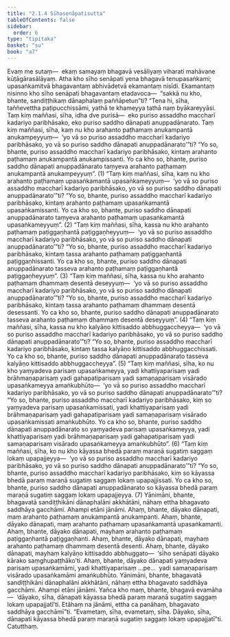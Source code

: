 ```yaml
---
title: "2.1.4 Sīhasenāpatisutta"
tableOfContents: false
sidebar:
  order: 6
type: "tipitaka"
basket: "su"
book: "a7"
---
```



<DynamicBreadcrumb />

<Division number="57" book="a7" bookNo="16" page="456">

<Paragraph number="359" book="a7">
Evaṃ me sutaṃ—  ekaṃ samayaṃ bhagavā vesāliyaṃ viharati mahāvane kūṭāgārasālāyaṃ. Atha kho sīho senāpati yena bhagavā tenupasaṅkami; upasaṅkamitvā bhagavantaṃ abhivādetvā ekamantaṃ nisīdi. Ekamantaṃ nisinno kho sīho senāpati bhagavantaṃ etadavoca—  “sakkā nu kho, bhante, sandiṭṭhikaṃ dānaphalaṃ paññāpetun”ti?
</Paragraph>

<Paragraph number="360" book="a7">
“Tena hi, sīha, taññevettha paṭipucchissāmi, yathā te khameyya tathā naṃ byākareyyāsi. Taṃ kiṃ maññasi, sīha, idha dve purisā—  eko puriso assaddho maccharī kadariyo paribhāsako, eko puriso saddho dānapati anuppadānarato. Taṃ kiṃ maññasi, sīha, kaṃ nu kho arahanto paṭhamaṃ anukampantā anukampeyyuṃ—  ‘yo vā so puriso assaddho maccharī kadariyo paribhāsako, yo vā so puriso saddho dānapati anuppadānarato’”ti?
</Paragraph>

<Paragraph number="361" book="a7">
“Yo so, bhante, puriso assaddho maccharī kadariyo paribhāsako, kintaṃ arahanto paṭhamaṃ anukampantā anukampissanti. Yo ca kho so, bhante, puriso saddho dānapati anuppadānarato taṃyeva arahanto paṭhamaṃ anukampantā anukampeyyuṃ”. (1)
</Paragraph>

<Paragraph number="362" book="a7">
“Taṃ kiṃ maññasi, sīha, kaṃ nu kho arahanto paṭhamaṃ upasaṅkamantā upasaṅkameyyuṃ—  ‘yo vā so puriso assaddho maccharī kadariyo paribhāsako, yo vā so puriso saddho dānapati anuppadānarato’”ti? “Yo so, bhante, puriso assaddho maccharī kadariyo paribhāsako, kintaṃ arahanto paṭhamaṃ upasaṅkamantā upasaṅkamissanti. Yo ca kho so, bhante, puriso saddho dānapati anuppadānarato taṃyeva arahanto paṭhamaṃ upasaṅkamantā upasaṅkameyyuṃ”. (2)
</Paragraph>

<Paragraph number="363" book="a7">
“Taṃ kiṃ maññasi, sīha, kassa nu kho arahanto paṭhamaṃ paṭiggaṇhantā paṭiggaṇheyyuṃ—  ‘yo vā so puriso assaddho maccharī kadariyo paribhāsako, yo vā so puriso saddho dānapati anuppadānarato’”ti? “Yo so, bhante, puriso assaddho maccharī kadariyo paribhāsako, kintaṃ tassa arahanto paṭhamaṃ paṭiggaṇhantā paṭiggaṇhissanti. Yo ca kho so, bhante, puriso saddho dānapati anuppadānarato tasseva arahanto paṭhamaṃ paṭiggaṇhantā paṭiggaṇheyyuṃ”. (3)
</Paragraph>

<Paragraph number="364" book="a7">
“Taṃ kiṃ maññasi, sīha, kassa nu kho arahanto paṭhamaṃ dhammaṃ desentā deseyyuṃ—  ‘yo vā so puriso assaddho maccharī kadariyo paribhāsako, yo vā so puriso saddho dānapati anuppadānarato’”ti? “Yo so, bhante, puriso assaddho maccharī kadariyo paribhāsako, kintaṃ tassa arahanto paṭhamaṃ dhammaṃ desentā desessanti. Yo ca kho so, bhante, puriso saddho dānapati anuppadānarato tasseva arahanto paṭhamaṃ dhammaṃ desentā deseyyuṃ”. (4)
</Paragraph>

<Paragraph number="365" book="a7">
“Taṃ kiṃ maññasi, sīha, kassa nu kho kalyāṇo kittisaddo abbhuggaccheyya—  ‘yo vā so puriso assaddho maccharī kadariyo paribhāsako, yo vā so puriso saddho dānapati anuppadānarato’”ti? “Yo so, bhante, puriso assaddho maccharī kadariyo paribhāsako, kintaṃ tassa kalyāṇo kittisaddo abbhuggacchissati. Yo ca kho so, bhante, puriso saddho dānapati anuppadānarato tasseva kalyāṇo kittisaddo abbhuggaccheyya”. (5)
</Paragraph>

<Paragraph number="366" book="a7">
“Taṃ kiṃ maññasi, sīha, ko nu kho yaṃyadeva parisaṃ upasaṅkameyya, yadi khattiyaparisaṃ yadi brāhmaṇaparisaṃ yadi gahapatiparisaṃ yadi samaṇaparisaṃ visārado upasaṅkameyya amaṅkubhūto—  ‘yo vā so puriso assaddho maccharī kadariyo paribhāsako, yo vā so puriso saddho dānapati anuppadānarato’”ti? “Yo so, bhante, puriso assaddho maccharī kadariyo paribhāsako, kiṃ so yaṃyadeva parisaṃ upasaṅkamissati, yadi khattiyaparisaṃ yadi brāhmaṇaparisaṃ yadi gahapatiparisaṃ yadi samaṇaparisaṃ visārado upasaṅkamissati amaṅkubhūto. Yo ca kho so, bhante, puriso saddho dānapati anuppadānarato so yaṃyadeva parisaṃ upasaṅkameyya, yadi khattiyaparisaṃ yadi brāhmaṇaparisaṃ yadi gahapatiparisaṃ yadi samaṇaparisaṃ visārado upasaṅkameyya amaṅkubhūto”. (6)
</Paragraph>

<Paragraph number="367" book="a7">
“Taṃ kiṃ maññasi, sīha, ko nu kho kāyassa bhedā paraṃ maraṇā sugatiṃ saggaṃ lokaṃ upapajjeyya—  ‘yo vā so puriso assaddho maccharī kadariyo paribhāsako, yo vā so puriso saddho dānapati anuppadānarato’”ti? “Yo so, bhante, puriso assaddho maccharī kadariyo paribhāsako, kiṃ so kāyassa bhedā paraṃ maraṇā sugatiṃ saggaṃ lokaṃ upapajjissati. Yo ca kho so, bhante, puriso saddho dānapati anuppadānarato so kāyassa bhedā paraṃ maraṇā sugatiṃ saggaṃ lokaṃ upapajjeyya. (7)
</Paragraph>

<Paragraph number="368" book="a7">
Yānimāni, bhante, bhagavatā sandiṭṭhikāni dānaphalāni akkhātāni, nāhaṃ ettha bhagavato saddhāya gacchāmi. Ahampi etāni jānāmi. Ahaṃ, bhante, dāyako dānapati, maṃ arahanto paṭhamaṃ anukampantā anukampanti. Ahaṃ, bhante, dāyako dānapati, maṃ arahanto paṭhamaṃ upasaṅkamantā upasaṅkamanti. Ahaṃ, bhante, dāyako dānapati, mayhaṃ arahanto paṭhamaṃ paṭiggaṇhantā paṭiggaṇhanti. Ahaṃ, bhante, dāyako dānapati, mayhaṃ arahanto paṭhamaṃ dhammaṃ desentā desenti. Ahaṃ, bhante, dāyako dānapati, mayhaṃ kalyāṇo kittisaddo abbhuggato—  ‘sīho senāpati dāyako kārako saṃghupaṭṭhāko’ti. Ahaṃ, bhante, dāyako dānapati yaṃyadeva parisaṃ upasaṅkamāmi, yadi khattiyaparisaṃ …pe…  yadi samaṇaparisaṃ visārado upasaṅkamāmi amaṅkubhūto. Yānimāni, bhante, bhagavatā sandiṭṭhikāni dānaphalāni akkhātāni, nāhaṃ ettha bhagavato saddhāya gacchāmi. Ahampi etāni jānāmi. Yañca kho maṃ, bhante, bhagavā evamāha—  ‘dāyako, sīha, dānapati kāyassa bhedā paraṃ maraṇā sugatiṃ saggaṃ lokaṃ upapajjatī’ti. Etāhaṃ na jānāmi, ettha ca panāhaṃ, bhagavato saddhāya gacchāmī”ti. “Evametaṃ, sīha, evametaṃ, sīha. Dāyako, sīha, dānapati kāyassa bhedā paraṃ maraṇā sugatiṃ saggaṃ lokaṃ upapajjatī”ti.

</Paragraph>
</Division>

<Paragraph number="369" type="center" book="a7">
Catutthaṃ.
</Paragraph>